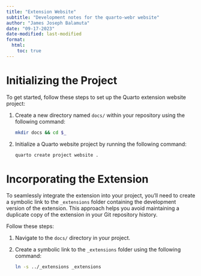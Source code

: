 ```yaml
---
title: "Extension Website"
subtitle: "Development notes for the quarto-webr website"
author: "James Joseph Balamuta"
date: "09-17-2023"
date-modified: last-modified
format: 
  html:
    toc: true
---
```


# Initializing the Project

To get started, follow these steps to set up the Quarto extension website project:

1. Create a new directory named `docs/` within your repository using the following command:
   
   ```sh
   mkdir docs && cd $_
   ```

2. Initialize a Quarto website project by running the following command:

   ```sh
   quarto create project website .
   ```

# Incorporating the Extension

To seamlessly integrate the extension into your project, you'll need to create a symbolic link to the `_extensions` folder containing the development version of the extension. This approach helps you avoid maintaining a duplicate copy of the extension in your Git repository history.

Follow these steps:

1. Navigate to the `docs/` directory in your project.

2. Create a symbolic link to the `_extensions` folder using the following command:

   ```sh
   ln -s ../_extensions _extensions
   ```

